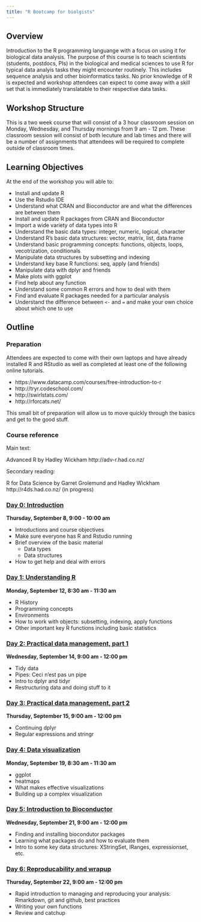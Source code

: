 ```yaml
---
title: "R Bootcamp for biolgists"
---
```


## Overview

Introduction to the R programming languange with a focus on using it for biological data analysis.  The purpose of this course is to teach scientists (students, postdocs, PIs) in the biological and medical sciences to use R for typical data analyis tasks they might encounter routinely.  This includes sequence analysis and other bioinformatics tasks.  No prior knowledge of R is expected and workshop attendees can expect to come away with a skill set that is immediately translatable to their respective data tasks.

## Workshop Structure

This is a two week course that will consist of a 3 hour classroom session on Monday, Wednesday, and Thursday mornings from 9 am - 12 pm.  These classroom session will consist of both lecuture and lab times and there will be a number of assignments that attendees will be required to complete outside of classroom times.


## Learning Objectives

At the end of the workshop you will able to:

* Install and update R
* Use the Rstudio IDE
* Understand what CRAN and Bioconductor are and what the differences are between them
* Install and update R packages from CRAN and Bioconductor
* Import a wide variety of data types into R
* Understand the basic data types: integer, numeric, logical, character
* Understand R's basic data structures: vector, matrix, list, data.frame
* Understand basic programming concepts: functions, objects, loops, vecotrization, conditionals
* Manipulate data structures by subsetting and indexing
* Understand key base R functions: seq, apply (and friends)
* Manipulate data with dplyr and friends
* Make plots with ggplot
* Find help about any function
* Understand some common R errors and how to deal with them
* Find and evaluate R packages needed for a particular analysis
* Understand the difference between `<-` and `=` and make your own choice about which one to use


## Outline

### Preparation

Attendees are expected to come with their own laptops and have already installed R and RStudio as well as completed at least one of the following online tutorials. 

 - https://www.datacamp.com/courses/free-introduction-to-r
 - http://tryr.codeschool.com/
 - http://swirlstats.com/
 - http://rforcats.net/

This small bit of preparation will allow us to move quickly through the basics and get to the good stuff.

### Course reference

Main text:

Advanced R by Hadley Wickham
http://adv-r.had.co.nz/

Secondary reading:

R for Data Science by Garret Grolemund and Hadley Wickham
http://r4ds.had.co.nz/ (in progress)


### [Day 0: Introduction](day0.html)
__Thursday, September 8, 9:00 - 10:00 am__

* Introductions and course objectives
* Make sure everyone has R and Rstudio running
* Brief overview of the basic material
	- Data types
	- Data structures
* How to get help and deal with errors


### [Day 1: Understanding R](day1.html)
__Monday, September 12, 8:30 am - 11:30 am__

* R History
* Programming concepts
* Environments
* How to work with objects: subsetting, indexing, apply functions
* Other important key R functions including basic statistics


### [Day 2: Practical data management, part 1](day2.html)
__Wednesday, September 14, 9:00 am - 12:00 pm__

* Tidy data
* Pipes: Ceci n'est pas un pipe
* Intro to dplyr and tidyr
* Restructuring data and doing stuff to it

### [Day 3: Practical data management, part 2](day3.html)
__Thursday, September 15, 9:00 am - 12:00 pm__

* Continuing dplyr
* Regular expressions and stringr


### [Day 4: Data visualization](day4.html)
__Monday, September 19, 8:30 am - 11:30 am__

* ggplot
* heatmaps
* What makes effective visualizations
* Building up a complex visualization


### [Day 5: Introduction to Bioconductor](day5.html)
__Wednesday, September 21, 9:00 am - 12:00 pm__

* Finding and installing biocondutor packages
* Learning what packages do and how to evaluate them
* Intro to some key data structures: XStringSet, IRanges, expressionset, etc.


### [Day 6: Reproducability and wrapup](day6.html)
__Thursday, September 22, 9:00 am - 12:00 pm__

* Rapid introduction to managing and reproducing your analysis: Rmarkdown, git and github, best practices
* Writing your own functions
* Review and catchup





